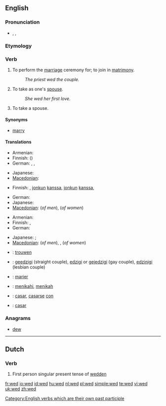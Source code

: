 {{also|Wed}}
==English==

===Pronunciation===
* {{enPR|wĕdʹ}}, {{IPA|/'wεd/}}, {{SAMPA|/"wEd/}} 
*: {{audio|en-us-wed.ogg|Audio (US)}}
*: {{rhymes|ɛd}}

===Etymology===
{{etyl|ang}} {{term|weddian|lang=ang}}

===Verb===
{{en-verb|weds|wedding|'''wed '''or''' [[wedded]]'''|'''wed '''or''' [[wedded]]'''}}

# {{transitive}} To perform the [[marriage]] ceremony for; to join in [[matrimony]].
#: ''The priest wed the couple.''
# {{transitive}} To take as one's [[spouse]].
#: ''She wed her first love.''
# {{intransitive}} To take a spouse.

====Synonyms====
* [[marry]]

====Translations====
{{trans-top|to join in matrimony}}
* Armenian: {{t|hy|ամուսնացնել|tr=amusnac’nel|sc=Armn}}
* Finnish: {{t-|fi|vihkiä}} ({{t+|fi|avioliitto|alt=avioliittoon}})
* German: {{t+|de|trauen}}, {{t-|de|verheiraten}}, {{t+|de|vermählen}}
{{trans-mid}}
* Japanese: {{t|ja|結婚する|tr=kekkon suru|sc=Jpan}}
* [[Macedonian]]: {{t|mk|венчава|tr=vénčava|sc=Cyrl|xs=Macedonian}}
{{trans-bottom}}

{{trans-top|transitive: to take as one's spouse}}
* Finnish: {{t+|fi|naida}}, {{t+|fi|avioitua}} [[jonkun]] [[kanssa]], {{t+|fi|mennä naimisiin}} [[jonkun]] [[kanssa]], {{t+|fi|ottaa}} {{t+|fi|puoliso|puolisokseen}}
{{trans-mid}}
* German: {{t+|de|heiraten}}
* Japanese: {{t|ja|結婚する|tr=kekkon suru|sc=Jpan}}
* [[Macedonian]]: {{t|mk|жени|tr=žéni|sc=Cyrl|xs=Macedonian}} (''of men''),  {{t|mk|мажи|tr=máži|sc=Cyrl|xs=Macedonian}} (''of women'')
{{trans-bottom}}

{{trans-top|intransitive: to take a spouse}}
* Armenian: {{t|hy|ամուսնանալ|tr=amusnanal|sc=Armn}}
* Finnish: {{t+|fi|avioitua}}, {{t+|fi|mennä naimisiin}}
* German: {{t+|de|heiraten}}
{{trans-mid}}
* Japanese: {{t|ja|結婚する|tr=kekkon suru|sc=Jpan}}; {{qualifier|male's action}} {{t|ja|めとる|tr=metoru|sc=Jpan}}
* [[Macedonian]]: {{t|mk|се венчава|tr=se vénčava|sc=Cyrl|xs=Macedonian}} (''of men''),  {{t|mk|се мажи|tr=se máži|sc=Cyrl|xs=Macedonian}},  {{t|mk|се жени|tr=se žéni|sc=Cyrl|xs=Macedonian}} (''of women'')
{{trans-bottom}}

{{checktrans-top}}
* {{ttbc|Dutch}}: [[trouwen]]
* {{ttbc|Esperanto}}: [[geedzigi]] (straight couple), [[edzigi]] or [[gejedzigi]] (gay couple), [[edzinigi]] (lesbian couple)
* {{ttbc|French}}: [[marier]]
* {{ttbc|Indonesian}}: [[nikah|menikahi]], [[nikah|menikah]]
* {{ttbc|Spanish}}: [[casar]], [[casarse]] [[con]]
* {{ttbc|Portuguese}}: [[casar]]
{{trans-bottom}}

===Anagrams===
* [[dew]]

[[Category:English verbs which are their own past participle]]

----

==Dutch==

===Verb===
{{infl|nl|verb form}}

# First person singular present tense of [[wedden]]

[[fr:wed]]
[[io:wed]]
[[id:wed]]
[[hu:wed]]
[[nl:wed]]
[[pl:wed]]
[[simple:wed]]
[[te:wed]]
[[vi:wed]]
[[uk:wed]]
[[zh:wed]]